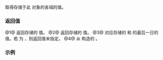{{cpp/chrono/year_month_day_last/title|year|month|day|month_day_last}}
{{cpp/chrono/year_month_day_last/navbar}}
{{dcl begin}}
{{dcl|since=c++20|num=1|
constexpr std::chrono::year year() const noexcept;
}}
{{dcl|since=c++20|num=2|
constexpr std::chrono::month month() const noexcept;
}}
{{dcl|since=c++20|num=3|
constexpr std::chrono::day day() const noexcept;
}}
{{dcl|since=c++20|num=4|
constexpr std::chrono::month_day_last month_day_last() const noexcept;
}}
{{dcl end}}

取得存储于此 {{tt|year_month_day_last}} 对象的各域的值。

=== 返回值 ===
@1@ 返回存储的 {{lc|std::chrono::year}} 值。
@2@ 返回存储的 {{lc|std::chrono::month}} 值。
@3@ 对应存储的 {{tt|year}} 和 {{tt|month}} 的最后一日的 {{lc|std::chrono::day}} 值。若 {{c|this-&gt;ok()}} 为 {{c|false}}，则返回值未指定。
@4@ 从 {{tt|month()}} 构造的 {{lc|std::chrono::month_day_last}}。

===示例===
{{example
|code=
#include &lt;chrono&gt;

int main()
{
    constexpr auto ymdl{std::chrono::last/11/2020};
    static_assert
    (
        ymdl.day() == std::chrono::day(30) &amp;&amp;
        ymdl.month() == std::chrono::November &amp;&amp;
        ymdl.year() == std::chrono::year(2020) &amp;&amp;
        ymdl.month_day_last() == std::chrono::November/std::chrono::last
    );
}
}}

{{langlinks|en|es|ja|ru}}